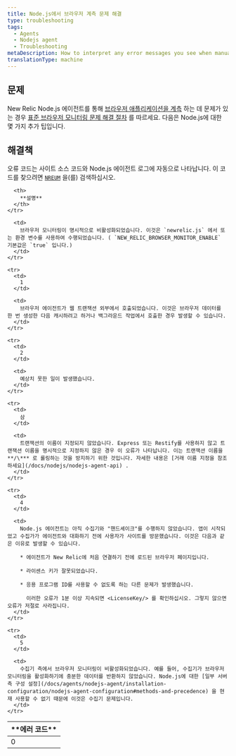 ```yaml
---
title: Node.js에서 브라우저 계측 문제 해결
type: troubleshooting
tags:
  - Agents
  - Nodejs agent
  - Troubleshooting
metaDescription: How to interpret any error messages you see when manually inserting the browser agent with New Relic's Node.js agent.
translationType: machine
---
```


## 문제

New Relic Node.js 에이전트를 통해 [브라우저 애플리케이션을 계측](/docs/nodejs/page-load-timing-in-nodejs) 하는 데 문제가 있는 경우 [표준 브라우저 모니터링 문제 해결 절차](/docs/new-relic-browser/troubleshooting-page-view-monitoring) 를 따르세요. 다음은 Node.js에 대한 몇 가지 추가 팁입니다.

## 해결책

오류 코드는 사이트 소스 코드와 Node.js 에이전트 로그에 자동으로 나타납니다. 이 코드를 찾으려면 [`NREUM`](/docs/new-relic-browser/troubleshooting-page-view-monitoring#javascript) 을(를) 검색하십시오.

<table>
  <thead>
    <tr>
      <th width={100}>
        **에러 코드**
      </th>

      <th>
        **설명**
      </th>
    </tr>
  </thead>

  <tbody>
    <tr>
      <td>
        0
      </td>

      <td>
        브라우저 모니터링이 명시적으로 비활성화되었습니다. 이것은 `newrelic.js` 에서 또는 환경 변수를 사용하여 수행되었습니다. ( `NEW_RELIC_BROWSER_MONITOR_ENABLE` 기본값은 `true` 입니다.)
      </td>
    </tr>

    <tr>
      <td>
        1
      </td>

      <td>
        브라우저 에이전트가 웹 트랜잭션 외부에서 호출되었습니다. 이것은 브라우저 데이터를 한 번 생성한 다음 캐시하려고 하거나 백그라운드 작업에서 호출한 경우 발생할 수 있습니다.
      </td>
    </tr>

    <tr>
      <td>
        2
      </td>

      <td>
        예상치 못한 일이 발생했습니다.
      </td>
    </tr>

    <tr>
      <td>
        삼
      </td>

      <td>
        트랜잭션의 이름이 지정되지 않았습니다. Express 또는 Restify를 사용하지 않고 트랜잭션 이름을 명시적으로 지정하지 않은 경우 이 오류가 나타납니다. 이는 트랜잭션 이름을 **/\*** 로 롤링하는 것을 방지하기 위한 것입니다. 자세한 내용은 [거래 이름 지정을 참조하세요](/docs/nodejs/nodejs-agent-api) .
      </td>
    </tr>

    <tr>
      <td>
        4
      </td>

      <td>
        Node.js 에이전트는 아직 수집기와 "핸드셰이크"를 수행하지 않았습니다. 앱이 시작되었고 수집가가 에이전트와 대화하기 전에 사용자가 사이트를 방문했습니다. 이것은 다음과 같은 이유로 발생할 수 있습니다.

        * 에이전트가 New Relic에 처음 연결하기 전에 로드된 브라우저 페이지입니다.

        * 라이센스 키가 잘못되었습니다.

        * 응용 프로그램 ID를 사용할 수 없도록 하는 다른 문제가 발생했습니다.

          이러한 오류가 1분 이상 지속되면 <LicenseKey/> 를 확인하십시오. 그렇지 않으면 오류가 저절로 사라집니다.
      </td>
    </tr>

    <tr>
      <td>
        5
      </td>

      <td>
        수집기 측에서 브라우저 모니터링이 비활성화되었습니다. 예를 들어, 수집기가 브라우저 모니터링을 활성화하기에 충분한 데이터를 반환하지 않았습니다. Node.js에 대한 [일부 서버 측 구성 설정](/docs/agents/nodejs-agent/installation-configuration/nodejs-agent-configuration#methods-and-precedence) 을 현재 사용할 수 없기 때문에 이것은 수집기 문제입니다.
      </td>
    </tr>
  </tbody>
</table>